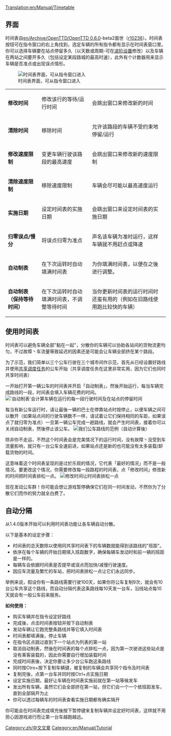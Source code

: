 [[Translation:en/Manual/Timetable]]

== 界面 ==
时间表自[[en/Archive/OpenTTD/OpenTTD 0.6.0]]-beta2面世（[https://github.com/OpenTTD/OpenTTD/commit/cf0118ee63603132dc1d08d7f7e800b26e53fc97 r10236]）。时间表按钮可在指令窗口的右上角找到，选定车辆的所有指令都有显示在时间表窗口里。你可以选择车辆要在站点停留多久（以天数或周期-可在[[en/Archive/Manual/Settings/Advanced Settings/Interface#show-timetable-in-ticks-rather-than-days |进阶设置]]修改）以及车辆在两站之间要开多久（包括设定某段路城的最高时速），此外有个计数器用来显示车辆是否准点或出现误点情形。

[[File:en/Manual/Orders-timetable.png|center|frame|时间表界面，可从指令窗口进入]]

{|
| '''修改时间'''
|修改该行的等待/运行时间
|会跳出窗口来修改新的时间
|-
| '''清除时间'''
|移除时间
|允许该路段的车辆不受约束地停留/运行
|-
| '''修改速度限制'''
|变更车辆行驶该路段的最高速度
|会跳出窗口来修改新的速度限制
|-
| '''清除速度限制'''
|移除速度限制
|车辆会尽可能以最高速度运行
|-
| '''实施日期'''
|设定时间表的实施日期
|会跳出窗口来设定时间表的实施日期
|-
| '''归零误点/慢分'''
|将误点归零为准点
|声名该车辆为准时运行，这样车辆就不用赶点或降速
|-
| '''自动制表'''
|在下次运转时自动填满时间表
|为你填满时间表，以便在之後进行调整。
|-
| '''自动制表（保持等待时间）'''
|在下次运转时自动填满时间表，不调整等待时间
|当你更新时间表的运行时间时还蛮有用的（例如在旧路线使用跑比较快的车辆）
|}
{{en/Warning|Enabling autofill clears any previous timetable. Be sure to use non-destructive autofill, turned on by ctrl+clicking on an autofill button}}

== 使用时间表 ==
时间表可以避免车辆全部"黏在一起"，分散你的车辆可以协助各站间的货物流更均匀，不过故障丶车流量等致延迟的因素还是可能会让车辆全部挤在某个路段。

为了示范，我们简单以三个公车行驶在三个城市间作示范，首先从已经设置好路线并使用[[en/Manual/Orders#shared-orders|共享调度任务]]的公车开始（共享调度任务在这里非常实用，因为它们也同时共享时间表）

一开始打开第一辆公车的时间表并开启「自动制表」，然後开始运行，每当车辆完成路线的一段，时间表会填入车辆花费的时间。
[[File:en/Manual/Timetable-autofill.png|center|frame|'自动制表'会计算车辆在运行的每一段行驶时间及在站点的停留时间]] 

每当有新公车运行时，请让最後一辆的巴士在停靠站点时按停止，以便车辆之间可以散开（如果站点间的行驶车辆数不一样，请试着让它们保持相同的车距，如果误点了就归零为准点）一旦第一辆公车完成一趟路线，就会产生时间表，接着你可以关闭自动制表，然後停止该公车。
[[File:en/Manual/Timetable-autofilled.png|center|frame|我们公车路线的范例（自动计算後）]]

除非你不走运，不然这个时间表会是完美情况下的运行时间，没有故障丶没受到车流量影响，就只有一台公车全速前进，如果站点还是新的也可能没有太多装载/卸载货物的时间。

这意味着这个时间表呈现的是过於乐观的情况，它代表「最好的情况」而不是一般情况。要更改这个情况，你需要修改每一段路程的时间表，点「修改时间」修改新的时间把时间表排松一点。
[[File:en/Manual/Timetable-slack.png|center|frame|修改时间让时间表排松一点]]

现在发动公车群！你可能会想让游戏暂停确保它们在同一时间发动，不然你为了分散它们而作的努力就全白费了。

== 自动分隔 ==
从1.4.0版本开始可以利用时间表功能让各车辆自动分散。

以下是基本的设定步骤：
* 时间表的总天数除以使用同共享时间表下的车辆数就能得到该路线的"班距"。
* 依序在每个车辆的开始日期填入班距数字，确保每辆车发动时和前一辆的班距是一样的。
* 每辆车会依据时间表是否提早或误点而加快/减慢行驶速度。
* 因应车流量及繁忙的车站，把时间表排松一点让它们永远同步。

举例来说，假设你有一条路线需要行驶100天，如果你将公车复制9次，就会有10台公车共享这个路线，而自动分隔代表这条路线每10天发一台车，沿线站点每10天就会有一般公车前来服务。



'''如何使用：'''
* 购买车辆并在指令设定好路线
* 完成後，点击时间表按钮并按下自动制表
* 发动车辆让它跑完整条路线并等它填入时间表
* 时间表都填满後，停止车辆
* 在指令区点跳过直到下一个站点为列表的第一站
* 取消自动制表，然後在时间表的每个点排松一点，因为第一次驶进这些站点是没有乘客装载的，因此你需要自行增加装载时间
* 完成时间表後，决定你要让多少台公车跑这条路线
* 同时按Ctro+按下复制车辆键，被复制的车辆会共享同个指令及时间表
* 复制完後，点第一台车并同时按Ctrl+点实施日期
* 设定实施日期，最好让车辆在时间表实施前就在第一站等候发车
* 发出所有车辆，虽然它们会全部挤在第一站，但它们会一个一个依班距发车，直到全部隔开为止
* 你可以透过每辆车的时间表查看实施日期都有确实隔开

你可能会在时间表完成填充後按下暂停键来复制车辆并设定好时间表，这样就不用担心因游戏进行而让第一台车越跑越远。

[[Category:zh/中文文章]] [[Category:en/Manual/Tutorial]]